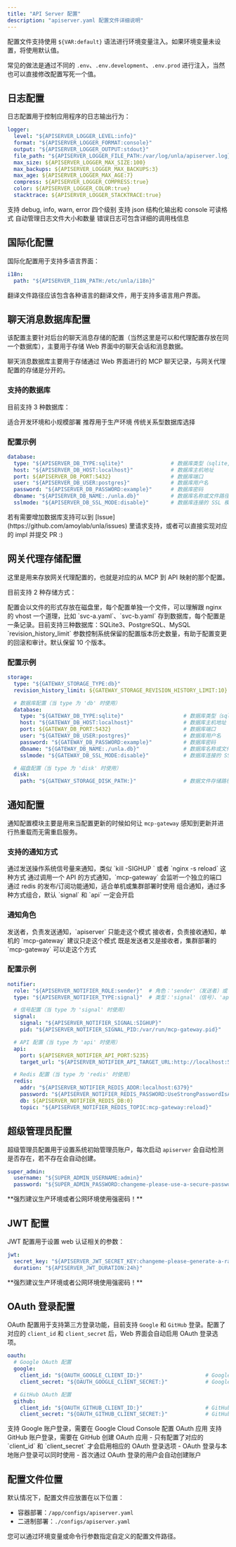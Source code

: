 ```yaml
---
title: "API Server 配置"
description: "apiserver.yaml 配置文件详细说明"
---
```


配置文件支持使用 `${VAR:default}` 语法进行环境变量注入。如果环境变量未设置，将使用默认值。

常见的做法是通过不同的 `.env`、`.env.development`、`.env.prod` 进行注入，当然也可以直接修改配置写死一个值。

## 日志配置

日志配置用于控制应用程序的日志输出行为：

```yaml
logger:
  level: "${APISERVER_LOGGER_LEVEL:info}"                                         # 日志级别：debug, info, warn, error
  format: "${APISERVER_LOGGER_FORMAT:console}"                                    # 日志格式：json, console
  output: "${APISERVER_LOGGER_OUTPUT:stdout}"                                     # 输出方式：stdout, file
  file_path: "${APISERVER_LOGGER_FILE_PATH:/var/log/unla/apiserver.log}"          # 日志文件路径（当 output 为 file 时）
  max_size: ${APISERVER_LOGGER_MAX_SIZE:100}                                      # 日志文件最大大小（MB）
  max_backups: ${APISERVER_LOGGER_MAX_BACKUPS:3}                                  # 保留的备份文件数量
  max_age: ${APISERVER_LOGGER_MAX_AGE:7}                                          # 备份文件保留天数
  compress: ${APISERVER_LOGGER_COMPRESS:true}                                     # 是否压缩备份文件
  color: ${APISERVER_LOGGER_COLOR:true}                                           # 控制台输出是否使用颜色
  stacktrace: ${APISERVER_LOGGER_STACKTRACE:true}                                 # 错误日志是否包含堆栈跟踪
```

<CardGroup cols={2}>
  <Card title="日志级别" icon="chart-line">
    支持 debug, info, warn, error 四个级别
  </Card>
  <Card title="输出格式" icon="file-text">
    支持 json 结构化输出和 console 可读格式
  </Card>
  <Card title="文件轮转" icon="refresh">
    自动管理日志文件大小和数量
  </Card>
  <Card title="堆栈跟踪" icon="bug">
    错误日志可包含详细的调用栈信息
  </Card>
</CardGroup>

## 国际化配置

国际化配置用于支持多语言界面：

```yaml
i18n:
  path: "${APISERVER_I18N_PATH:/etc/unla/i18n}"                                   # 翻译文件路径
```

<Note>
翻译文件路径应该包含各种语言的翻译文件，用于支持多语言用户界面。
</Note>

## 聊天消息数据库配置

该配置主要针对后台的聊天消息存储的配置（当然这里是可以和代理配置存放在同一个数据库），主要用于存储 Web 界面中的聊天会话和消息数据。

<Note>
聊天消息数据库主要用于存储通过 Web 界面进行的 MCP 聊天记录，与网关代理配置的存储是分开的。
</Note>

### 支持的数据库

目前支持 3 种数据库：

<CardGroup cols={3}>
  <Card title="SQLite3" icon="database">
    适合开发环境和小规模部署
  </Card>
  <Card title="PostgreSQL" icon="elephant">
    推荐用于生产环境
  </Card>
  <Card title="MySQL" icon="mysql">
    传统关系型数据库选择
  </Card>
</CardGroup>

### 配置示例

```yaml
database:
  type: "${APISERVER_DB_TYPE:sqlite}"               # 数据库类型（sqlite,postgres, mysql）
  host: "${APISERVER_DB_HOST:localhost}"            # 数据库主机地址
  port: ${APISERVER_DB_PORT:5432}                   # 数据库端口
  user: "${APISERVER_DB_USER:postgres}"             # 数据库用户名
  password: "${APISERVER_DB_PASSWORD:example}"      # 数据库密码
  dbname: "${APISERVER_DB_NAME:./unla.db}"          # 数据库名称或文件路径
  sslmode: "${APISERVER_DB_SSL_MODE:disable}"       # 数据库连接的 SSL 模式
```

<Tip>
若有需要增加数据库支持可以到 [Issue](https://github.com/amoylab/unla/issues) 里请求支持，或者可以直接实现对应的 impl 并提交 PR :)
</Tip>

## 网关代理存储配置

这里是用来存放网关代理配置的，也就是对应的从 MCP 到 API 映射的那个配置。

目前支持 2 种存储方式：

<AccordionGroup>
  <Accordion icon="folder" title="disk 存储">
    配置会以文件的形式存放在磁盘里，每个配置单独一个文件，可以理解跟 nginx 的 vhost 一个道理，比如 `svc-a.yaml`、`svc-b.yaml`
  </Accordion>
  <Accordion icon="database" title="db 存储">
    存到数据库，每个配置是一条记录。目前支持三种数据库：SQLite3、PostgreSQL、MySQL
  </Accordion>
</AccordionGroup>

<Note>
`revision_history_limit` 参数控制系统保留的配置版本历史数量，有助于配置变更的回滚和审计。默认保留 10 个版本。
</Note>

### 配置示例

```yaml
storage:
  type: "${GATEWAY_STORAGE_TYPE:db}"                                      # 存储类型：db, disk
  revision_history_limit: ${GATEWAY_STORAGE_REVISION_HISTORY_LIMIT:10}    # 保留的版本历史数量

  # 数据库配置（当 type 为 'db' 时使用）
  database:
    type: "${GATEWAY_DB_TYPE:sqlite}"                   # 数据库类型（sqlite,postgres, mysql）
    host: "${GATEWAY_DB_HOST:localhost}"                # 数据库主机地址
    port: ${GATEWAY_DB_PORT:5432}                       # 数据库端口
    user: "${GATEWAY_DB_USER:postgres}"                 # 数据库用户名
    password: "${GATEWAY_DB_PASSWORD:example}"          # 数据库密码
    dbname: "${GATEWAY_DB_NAME:./unla.db}"              # 数据库名称或文件路径
    sslmode: "${GATEWAY_DB_SSL_MODE:disable}"           # 数据库连接的 SSL 模式

  # 磁盘配置（当 type 为 'disk' 时使用）
  disk:
    path: "${GATEWAY_STORAGE_DISK_PATH:}"               # 数据文件存储路径
```

## 通知配置

通知配置模块主要是用来当配置更新的时候如何让 `mcp-gateway` 感知到更新并进行热重载而无需重启服务。

### 支持的通知方式

<CardGroup cols={2}>
  <Card title="signal" icon="bell">
    通过发送操作系统信号量来通知，类似 `kill -SIGHUP <pid>` 或者 `nginx -s reload` 这种方式
  </Card>
  <Card title="api" icon="api">
    通过调用一个 API 的方式通知，`mcp-gateway` 会监听一个独立的端口
  </Card>
  <Card title="redis" icon="database">
    通过 redis 的发布/订阅功能通知，适合单机或集群部署时使用
  </Card>
  <Card title="composite" icon="puzzle-piece">
    组合通知，通过多种方式组合，默认 `signal` 和 `api` 一定会开启
  </Card>
</CardGroup>

### 通知角色

<Steps>
  <Step title="sender">
    发送者，负责发送通知，`apiserver` 只能走这个模式
  </Step>
  <Step title="receiver">
    接收者，负责接收通知，单机的 `mcp-gateway` 建议只走这个模式
  </Step>
  <Step title="both">
    既是发送者又是接收者，集群部署的 `mcp-gateway` 可以走这个方式
  </Step>
</Steps>

### 配置示例

```yaml
notifier:
  role: "${APISERVER_NOTIFIER_ROLE:sender}"  # 角色：'sender'（发送者）或 'receiver'（接收者）
  type: "${APISERVER_NOTIFIER_TYPE:signal}"  # 类型：'signal'（信号）、'api'、'redis' 或 'composite'（组合）

  # 信号配置（当 type 为 'signal' 时使用）
  signal:
    signal: "${APISERVER_NOTIFIER_SIGNAL:SIGHUP}"                       # 要发送的信号
    pid: "${APISERVER_NOTIFIER_SIGNAL_PID:/var/run/mcp-gateway.pid}"    # PID 文件路径

  # API 配置（当 type 为 'api' 时使用）
  api:
    port: ${APISERVER_NOTIFIER_API_PORT:5235}                                           # API 端口
    target_url: "${APISERVER_NOTIFIER_API_TARGET_URL:http://localhost:5235/_reload}"    # 重载端点

  # Redis 配置（当 type 为 'redis' 时使用）
  redis:
    addr: "${APISERVER_NOTIFIER_REDIS_ADDR:localhost:6379}"                             # Redis 地址
    password: "${APISERVER_NOTIFIER_REDIS_PASSWORD:UseStrongPasswordIsAGoodPractice}"   # Redis 密码
    db: ${APISERVER_NOTIFIER_REDIS_DB:0}                                                # Redis 数据库编号
    topic: "${APISERVER_NOTIFIER_REDIS_TOPIC:mcp-gateway:reload}"                       # Redis 发布/订阅主题
```


## 超级管理员配置

超级管理员配置用于设置系统初始管理员账户，每次启动 `apiserver` 会自动检测是否存在，若不存在会自动创建。

```yaml
super_admin:
  username: "${SUPER_ADMIN_USERNAME:admin}"                                     # 超级管理员用户名
  password: "${SUPER_ADMIN_PASSWORD:changeme-please-use-a-secure-password}"     # 超级管理员密码（生产环境请修改）
```

<Warning>
**强烈建议生产环境或者公网环境使用强密码！**
</Warning>

## JWT 配置

JWT 配置用于设置 web 认证相关的参数：

```yaml
jwt:
  secret_key: "${APISERVER_JWT_SECRET_KEY:changeme-please-generate-a-random-secret}"  # JWT密钥（生产环境请修改）
  duration: "${APISERVER_JWT_DURATION:24h}"                                           # Token有效期
```

<Warning>
**强烈建议生产环境或者公网环境使用强密码！**
</Warning>

## OAuth 登录配置

OAuth 配置用于支持第三方登录功能，目前支持 `Google` 和 `GitHub` 登录。配置了对应的 `client_id` 和 `client_secret` 后，Web 界面会自动启用 OAuth 登录选项。

```yaml
oauth:
  # Google OAuth 配置
  google:
    client_id: "${OAUTH_GOOGLE_CLIENT_ID:}"                    # Google OAuth Client ID
    client_secret: "${OAUTH_GOOGLE_CLIENT_SECRET:}"            # Google OAuth Client Secret

  # GitHub OAuth 配置
  github:
    client_id: "${OAUTH_GITHUB_CLIENT_ID:}"                    # GitHub OAuth Client ID
    client_secret: "${OAUTH_GITHUB_CLIENT_SECRET:}"            # GitHub OAuth Client Secret
```

<CardGroup cols={2}>
  <Card title="Google 登录" icon="google">
    支持 Google 账户登录，需要在 Google Cloud Console 配置 OAuth 应用
  </Card>
  <Card title="GitHub 登录" icon="github">
    支持 GitHub 账户登录，需要在 GitHub 创建 OAuth 应用
  </Card>
</CardGroup>

<Note>
- 只有配置了对应的 `client_id` 和 `client_secret` 才会启用相应的 OAuth 登录选项
- OAuth 登录与本地账户登录可以同时使用
- 首次通过 OAuth 登录的用户会自动创建账户
</Note>

## 配置文件位置

默认情况下，配置文件应放置在以下位置：

- 容器部署：`/app/configs/apiserver.yaml`
- 二进制部署：`./configs/apiserver.yaml`

您可以通过环境变量或命令行参数指定自定义的配置文件路径。